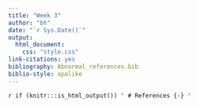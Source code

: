 ```yaml
---
title: "Week 3"
author: "bh"
date: "`r Sys.Date()`"
output: 
  html_document:
    css: "style.css"
link-citations: yes
bibliography: Abnormal_references.bib
biblio-style: apalike
---
```








`r if (knitr:::is_html_output()) '
# References {-}
'`